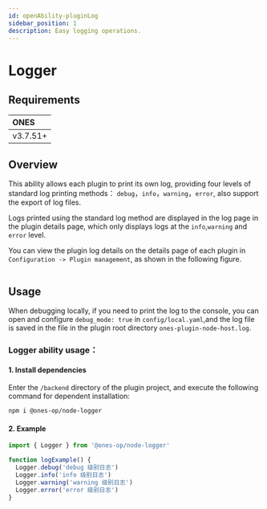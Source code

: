 ```yaml
---
id: openAbility-pluginLog
sidebar_position: 1
description: Easy logging operations.
---
```



# Logger

## Requirements

| **ONES** |
| :------- |
| v3.7.51+ |

## Overview

This ability allows each plugin to print its own log, providing four levels of standard log printing methods： `debug`，`info`，`warning`，`error`, also support the export of log files.

Logs printed using the standard log method are displayed in the log page in the plugin details page, which only displays logs at the `info`,`warning` and `error` level.

You can view the plugin log details on the details page of each plugin in `Configuration -> Plugin management`, as shown in the following figure.

<Image img={pluginLog1} />

## Usage

When debugging locally, if you need to print the log to the console, you can open and configure `debug_mode: true` in `config/local.yaml`,and the log file is saved in the file in the plugin root directory `ones-plugin-node-host.log`.

### Logger ability usage：

#### 1. Install dependencies

Enter the `/backend` directory of the plugin project, and execute the following command for dependent installation:

```shell
npm i @ones-op/node-logger
```

#### 2. Example

```javascript
import { Logger } from '@ones-op/node-logger'

function logExample() {
  Logger.debug('debug 级别日志')
  Logger.info('info 级别日志')
  Logger.warning('warning 级别日志')
  Logger.error('error 级别日志')
}
```
